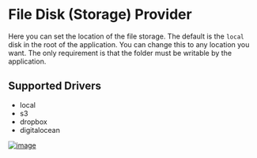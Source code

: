 # File Disk (Storage) Provider

Here you can set the location of the file storage.
The default is the `local` disk in the root of the application.
You can change this to any location you want.
The only requirement is that the folder must be writable by the application.

## Supported Drivers

  * local
  * s3
  * dropbox
  * digitalocean


[![image](https://www.linkpicture.com/q/Screenshot-from-2023-03-13-06-13-02.png)](https://www.linkpicture.com/view.php?img=LPic640e6a956ab6b2126550065)

